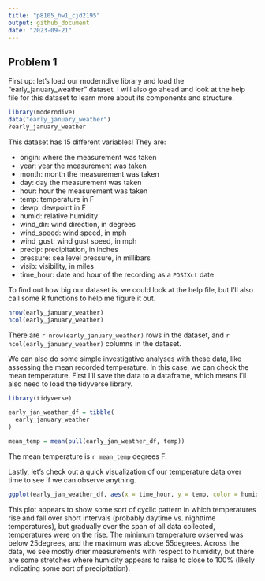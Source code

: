 ```yaml
---
title: "p8105_hw1_cjd2195"
output: github_document
date: "2023-09-21"
---
```


## Problem 1

First up: let's load our moderndive library and load the "early_january_weather" dataset. I will also go ahead and look at the help file for this dataset to learn more about its components and structure.

```r
library(moderndive)
data("early_january_weather")
?early_january_weather
```

This dataset has 15 different variables! They are: 

* origin: where the measurement was taken
* year: year the measurement was taken
* month: month the measurement was taken
* day: day the measurement was taken
* hour: hour the measurement was taken
* temp: temperature in F
* dewp: dewpoint in F
* humid: relative humidity
* wind_dir: wind direction, in degrees
* wind_speed: wind speed, in mph
* wind_gust: wind gust speed, in mph
* precip: precipitation, in inches
* pressure: sea level pressure, in millibars
* visib: visibility, in miles
* time_hour: date and hour of the recording as a `POSIXct` date

To find out how big our dataset is, we could look at the help file, but I'll also call some R functions to help me figure it out. 

```r
nrow(early_january_weather)
ncol(early_january_weather)
```

There are `r nrow(early_january_weather)` rows in the dataset, and `r ncol(early_january_weather)` columns in the dataset. 

We can also do some simple investigative analyses with these data, like assessing the mean recorded temperature. In this case, we can check the mean temperature. First I'll save the data to a dataframe, which means I'll also need to load the tidyverse library.  

```r
library(tidyverse)

early_jan_weather_df = tibble(
  early_january_weather
)

mean_temp = mean(pull(early_jan_weather_df, temp))
```

The mean temperature is `r mean_temp` degrees F.

Lastly, let's check out a quick visualization of our temperature data over time to see if we can observe anything. 

```r
ggplot(early_jan_weather_df, aes(x = time_hour, y = temp, color = humid)) + geom_point()
```

This plot appears to show some sort of cyclic pattern in which temperatures rise and fall over short intervals (probably daytime vs. nighttime temperatures), but gradually over the span of all data collected, temperatures were on the rise. The minimum temperature ovserved was below 25degrees, and the maximum was above 55degrees. Across the data, we see mostly drier measurements with respect to humidity, but there are some stretches where humidity appears to raise to close to 100% (likely indicating some sort of precipitation). 
